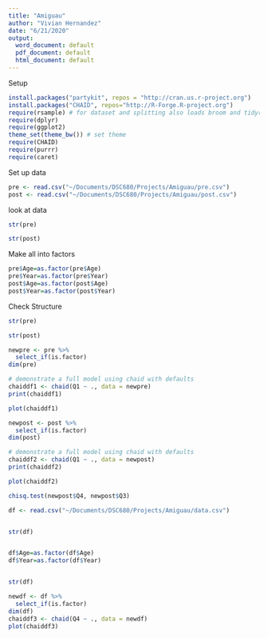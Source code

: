 ```yaml
---
title: "Amiguau"
author: "Vivian Hernandez"
date: "6/21/2020"
output:
  word_document: default
  pdf_document: default
  html_document: default
---
```


Setup
```r
install.packages("partykit", repos = "http://cran.us.r-project.org")
install.packages("CHAID", repos="http://R-Forge.R-project.org")
require(rsample) # for dataset and splitting also loads broom and tidyr
require(dplyr)
require(ggplot2)
theme_set(theme_bw()) # set theme
require(CHAID)
require(purrr)
require(caret)

```
Set up data
```r
pre <- read.csv("~/Documents/DSC680/Projects/Amiguau/pre.csv")
post <- read.csv("~/Documents/DSC680/Projects/Amiguau/post.csv")
```

look at data
```r
str(pre)
```
```r

str(post)

```


Make all into factors
```r
pre$Age=as.factor(pre$Age)
pre$Year=as.factor(pre$Year)
post$Age=as.factor(post$Age)
post$Year=as.factor(post$Year)
```

Check Structure
```r
str(pre)
```

```r
str(post)
```

```r
newpre <- pre %>% 
  select_if(is.factor)
dim(pre)
```

```r
# demonstrate a full model using chaid with defaults
chaiddf1 <- chaid(Q1 ~ ., data = newpre)
print(chaiddf1)

```

```r
plot(chaiddf1)
```

```r
newpost <- post %>% 
  select_if(is.factor)
dim(post)
```

```r
# demonstrate a full model using chaid with defaults
chaiddf2 <- chaid(Q1 ~ ., data = newpost)
print(chaiddf2)

```

```r
plot(chaiddf2)
```

```r
chisq.test(newpost$Q4, newpost$Q3)
```

```r

df <- read.csv("~/Documents/DSC680/Projects/Amiguau/data.csv")


str(df)


df$Age=as.factor(df$Age)
df$Year=as.factor(df$Year)


str(df)

newdf <- df %>% 
  select_if(is.factor)
dim(df)
chaiddf3 <- chaid(Q4 ~ ., data = newdf)
plot(chaiddf3)
```